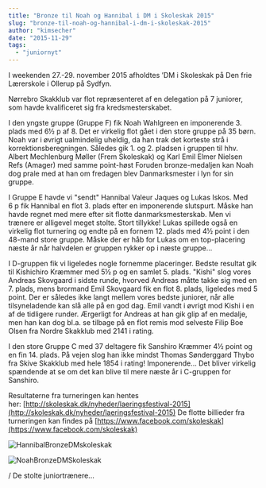 ```yaml
---
title: "Bronze til Noah og Hannibal i DM i Skoleskak 2015"
slug: "bronze-til-noah-og-hannibal-i-dm-i-skoleskak-2015"
author: "kimsecher"
date: "2015-11-29"
tags: 
  - "juniornyt"
---
```


I weekenden 27.-29. november 2015 afholdtes ’DM i Skoleskak på Den frie Lærerskole i Ollerup på Sydfyn.

Nørrebro Skakklub var flot repræsenteret af en delegation på 7 juniorer, som havde kvalificeret sig fra kredsmesterskabet.

I den yngste gruppe (Gruppe F) fik Noah Wahlgreen en imponerende 3. plads med 6½ p af 8. Det er virkelig flot gået i den store gruppe på 35 børn. Noah var i øvrigt ualmindelig uheldig, da han trak det korteste strå i korrektionsberegningen. Således gik 1. og 2. pladsen i gruppen til hhv. Albert Mechlenburg Møller (Frem Skoleskak) og Karl Emil Elmer Nielsen Refs (Amager) med samme point-høst Foruden bronze-medaljen kan Noah dog prale med at han om fredagen blev Danmarksmester i lyn for sin gruppe.

I Gruppe E havde vi "sendt" Hannibal Valeur Jaques og Lukas Iskos. Med 6 p fik Hannibal en flot 3. plads efter en imponerende slutspurt. Måske han havde regnet med mere efter sit flotte danmarksmesterskab. Men vi trænere er alligevel meget stolte. Stort tillykke! Lukas spillede også en virkelig flot turnering og endte på en fornem 12. plads med 4½ point i den 48-mand store gruppe. Måske der er håb for Lukas om en top-placering næste år når halvdelen er gruppen rykker op i næste gruppe...

I D-gruppen fik vi ligeledes nogle fornemme placeringer. Bedste resultat gik til Kishichiro Kræmmer med 5½ p og en samlet 5. plads. "Kishi" slog vores Andreas Skovgaard i sidste runde, hvorved Andreas måtte takke sig med en 7. plads, mens brormand Emil Skovgaard fik en flot 8. plads, ligeledes med 5 point. Der er således ikke langt mellem vores bedste juniorer, når alle tilsyneladende kan slå alle på en god dag. Emil vandt i øvrigt mod Kishi i en af de tidligere runder. Ærgerligt for Andreas at han gik glip af en medalje, men han kan dog bl.a. se tilbage på en flot remis mod selveste Filip Boe Olsen fra Nordre Skakklub med 2141 i rating.

I den store Gruppe C med 37 deltagere fik Sanshiro Kræmmer 4½ point og en fin 14. plads. På vejen slog han ikke mindst Thomas Sønderggard Thybo fra Skive Skakklub med hele 1854 i rating! Imponerende... Det bliver virkelig spændende at se om det kan blive til mere næste år i C-gruppen for Sanshiro.

Resultaterne fra turneringen kan hentes her: [http://skoleskak.dk/nyheder/laeringsfestival-2015](http://skoleskak.dk/nyheder/laeringsfestival-2015) De flotte billieder fra turneringen kan findes på [https://www.facebook.com/skoleskak](https://www.facebook.com/skoleskak)

![HannibalBronzeDMskoleskak](/images/HannibalDMskoleskak-1024x683.jpg)

![NoahBronzeDMSkoleskak](/images/NoahDMSkoleskak-1024x683.jpg)

/ De stolte juniortrænere...
